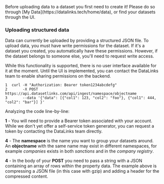 <Warning>
  Before uploading data to a dataset you first need to create it!
  Please do so through [My Data](https://datalinks.tech/home/data), or find your datasets through the UI.
</Warning>

### Uploading structured data

Data can currently be uploaded by providing a structured JSON file. To upload data, you must have write permissions for the dataset. If it's a dataset you created, you automatically have these permissions. However, if the dataset belongs to someone else, you'll need to request write access.

While this functionality is supported, there is no user interface available for it at the moment. Until the UI is implemented, you can contact the DataLinks team to enable sharing permissions on the backend.

```
1  curl -H "Authorization: Bearer token1234abcdefg"
2       -X POST https://api.datasetlinks.com/api/ingest/namespace/objectname
3       --data '{"data": [{"col1": 123, "col2": "foo"}, {"col1": 444, "col2": "bar"}] }'
```

Analyzing the code line-by-line:

**1** - You will need to provide a Bearer token associated with your account. While we don't yet offer a self-service token generator, you can request a token by contacting the DataLinks team directly.

**4** - The **namespace** is the name you want to group your datasets around. An **objectname** with the same name may exist in different namespaces, for example *companies* exists in both *sanctions* and in the *company registry*.

**4** - In the body of your **POST** you need to pass a string with a JSON containing an array of rows within the property data. The example above is compressing a JSON file (in this case with gzip) and adding a header for the compressed content.
